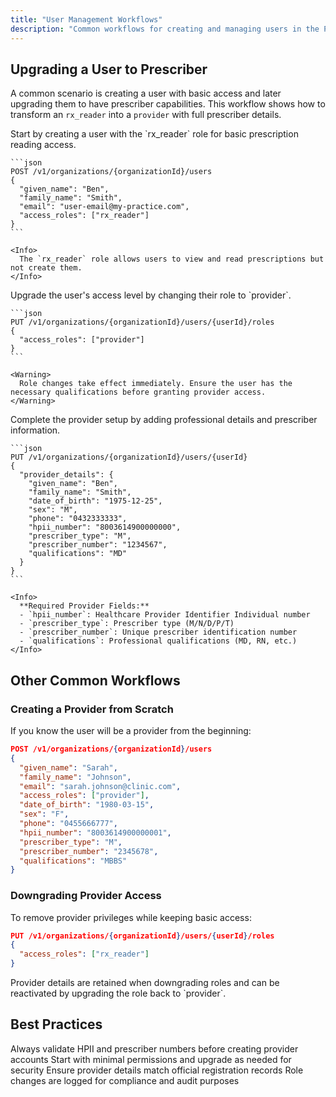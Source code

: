```yaml
---
title: "User Management Workflows"
description: "Common workflows for creating and managing users in the Parchment platform"
---
```




## Upgrading a User to Prescriber

A common scenario is creating a user with basic access and later upgrading them to have prescriber capabilities. This workflow shows how to transform an `rx_reader` into a `provider` with full prescriber details.

<Steps>
  <Step title="Create User with Basic Access">
    Start by creating a user with the `rx_reader` role for basic prescription reading access.

    ```json
    POST /v1/organizations/{organizationId}/users
    {
      "given_name": "Ben",
      "family_name": "Smith",
      "email": "user-email@my-practice.com",
      "access_roles": ["rx_reader"]
    }
    ```

    <Info>
      The `rx_reader` role allows users to view and read prescriptions but not create them.
    </Info>
  </Step>

  <Step title="Update User Roles">
    Upgrade the user's access level by changing their role to `provider`.

    ```json
    PUT /v1/organizations/{organizationId}/users/{userId}/roles
    {
      "access_roles": ["provider"]
    }
    ```

    <Warning>
      Role changes take effect immediately. Ensure the user has the necessary qualifications before granting provider access.
    </Warning>
  </Step>

  <Step title="Add Provider Details">
    Complete the provider setup by adding professional details and prescriber information.

    ```json
    PUT /v1/organizations/{organizationId}/users/{userId}
    {
      "provider_details": {
        "given_name": "Ben",
        "family_name": "Smith",
        "date_of_birth": "1975-12-25",
        "sex": "M",
        "phone": "0432333333",
        "hpii_number": "8003614900000000",
        "prescriber_type": "M",
        "prescriber_number": "1234567",
        "qualifications": "MD"
      }
    }
    ```

    <Info>
      **Required Provider Fields:**
      - `hpii_number`: Healthcare Provider Identifier Individual number
      - `prescriber_type`: Prescriber type (M/N/D/P/T) 
      - `prescriber_number`: Unique prescriber identification number
      - `qualifications`: Professional qualifications (MD, RN, etc.)
    </Info>
  </Step>
</Steps>



## Other Common Workflows

### Creating a Provider from Scratch

If you know the user will be a provider from the beginning:

```json
POST /v1/organizations/{organizationId}/users
{
  "given_name": "Sarah",
  "family_name": "Johnson",
  "email": "sarah.johnson@clinic.com",
  "access_roles": ["provider"],
  "date_of_birth": "1980-03-15",
  "sex": "F",
  "phone": "0455666777",
  "hpii_number": "8003614900000001",
  "prescriber_type": "M",
  "prescriber_number": "2345678",
  "qualifications": "MBBS"
}
```

### Downgrading Provider Access

To remove provider privileges while keeping basic access:

```json
PUT /v1/organizations/{organizationId}/users/{userId}/roles
{
  "access_roles": ["rx_reader"]
}
```

<Note>
  Provider details are retained when downgrading roles and can be reactivated by upgrading the role back to `provider`.
</Note>

## Best Practices

<CardGroup cols={2}>
  <Card title="Validation" icon="shield-check">
    Always validate HPII and prescriber numbers before creating provider accounts
  </Card>

  <Card title="Role Management" icon="users">
    Start with minimal permissions and upgrade as needed for security
  </Card>

  <Card title="Data Consistency" icon="database">
    Ensure provider details match official registration records
  </Card>

  <Card title="Audit Trail" icon="list-check">
    Role changes are logged for compliance and audit purposes
  </Card>
</CardGroup>

